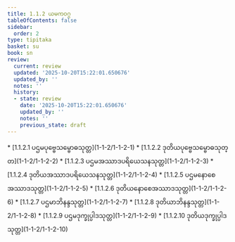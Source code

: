 ```yaml
---
title: 1.1.2 ယမကဝဂ္ဂ
tableOfContents: false
sidebar:
  order: 2
type: tipitaka
basket: su
book: sn
review:
  current: review
  updated: '2025-10-20T15:22:01.650676'
  updated_by: ''
  notes: ''
  history:
  - state: review
    date: '2025-10-20T15:22:01.650676'
    updated_by: ''
    notes: ''
    previous_state: draft
---
```



<DynamicBreadcrumb />


<ReviewStatus review={frontmatter.review} showDetails={true} />

<HypothesisAnnotation frontmatter={frontmatter} />



<TableOfContents book="sn" section="1.1.2">
* [1.1.2.1 ပဌမပုဗ္ဗေသမ္ဗောဓသုတ္တ](1-1-2/1-1-2-1)
* [1.1.2.2 ဒုတိယပုဗ္ဗေသမ္ဗောဓသုတ္တ](1-1-2/1-1-2-2)
* [1.1.2.3 ပဌမအဿာဒပရိယေသနသုတ္တ](1-1-2/1-1-2-3)
* [1.1.2.4 ဒုတိယအဿာဒပရိယေသနသုတ္တ](1-1-2/1-1-2-4)
* [1.1.2.5 ပဌမနောစေအဿာဒသုတ္တ](1-1-2/1-1-2-5)
* [1.1.2.6 ဒုတိယနောစေအဿာဒသုတ္တ](1-1-2/1-1-2-6)
* [1.1.2.7 ပဌမာဘိနန္ဒသုတ္တ](1-1-2/1-1-2-7)
* [1.1.2.8 ဒုတိယာဘိနန္ဒသုတ္တ](1-1-2/1-1-2-8)
* [1.1.2.9 ပဌမဒုက္ခုပ္ပါဒသုတ္တ](1-1-2/1-1-2-9)
* [1.1.2.10 ဒုတိယဒုက္ခုပ္ပါဒသုတ္တ](1-1-2/1-1-2-10)
</TableOfContents>